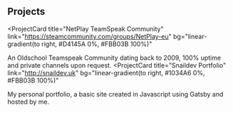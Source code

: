 ## Projects

<ProjectCard
  title="NetPlay TeamSpeak Community"
  link="https://steamcommunity.com/groups/NetPlay-eu"
  bg="linear-gradient(to right, #D4145A 0%, #FBB03B 100%)"
>
  An Oldschool Teamspeak Community dating back to 2009, 100% uptime and private channels upon request.
</ProjectCard>
<ProjectCard
  title="Snaildev Portfolio"
  link="http://snaildev.uk"
  bg="linear-gradient(to right, #1034A6 0%, #FBB03B 100%)"
>
  My personal portfolio, a basic site created in Javascript using Gatsby and hosted by me.
</ProjectCard>

